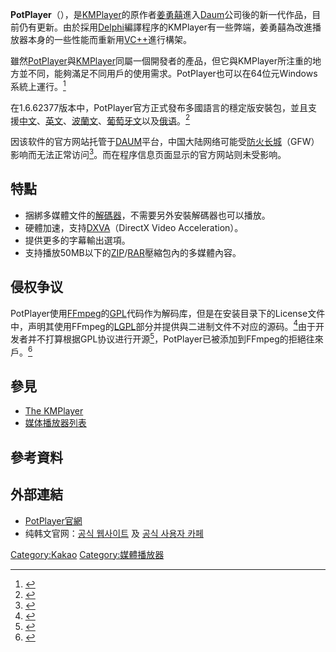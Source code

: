 {{NoteTA
|G1=IT
}}
{{Infobox_Software
| name = PotPlayer
| logo = [[File:PotPlayer-.png|48px]]
| screenshot = 
| caption = PotPlayer 1.7.18346的屏幕截图
| author = [[姜勇囍|姜勇囍]]
| developer = PotPlayer開發團隊
| frequently updated = yes<!--發佈版本更新？請不要編輯本頁，只須點按版本號碼！-->
| operating_system = [[Windows_XP|Windows XP SP2]]或更高、[[Windows_Vista|Windows Vista]]、[[Windows_7|Windows 7]]、[[Windows_8|Windows 8]]、[[Windows_8.1|Windows 8.1]]、[[Windows_10|Windows 10]]
| language = [[諺文|韓文]]、[[汉语|中文]]<small>（[[简体中文|簡體中文]]、[[繁体中文|繁體中文]]）</small>、[[英语|英文]]、[[法语|法文]]、[[德语|德文]]、[[希腊语|希臘文]]、[[希伯来语|希伯來文]]、[[匈牙利语|匈牙利文]]、[[意大利语|義大利文]]、[[日语|日文]]、[[波斯语|波斯文]]、[[波兰语|波蘭文]]、[[葡萄牙語|葡萄牙文]]、[[俄语|俄文]]、[[塞尔维亚语|塞爾維亞文]]、[[西班牙语|西班牙文]]、[[瑞典語|瑞典文]]、[[塔吉克语|塔吉克文]]<small>（[[西里尔字母|西里尔字母]]）</small>、[[泰语|泰文]]、[[土耳其语|土耳其文]]、[[乌克兰语|烏克蘭文]]、[[乌孜别克语|烏茲別克文]]<small>（[[拉丁字母|拉丁字母]]）</small>、[[阿塞拜疆语|亞塞拜然文]]、[[白俄罗斯语|白俄羅斯文]]、[[印尼語|印尼文]]、[[阿拉伯語|阿拉伯文]]、[[加泰罗尼亚语|加泰隆尼亞文]]與[[庫爾德語|庫德文]]
| genre = [[媒體播放器|媒體播放器]]
| license = [[免費軟體|免費軟體]]
| website = {{URL|https://potplayer.tv}}
}}

'''PotPlayer'''（{{lang-ko|'''팟플레이어'''}}），是[[The_KMPlayer|KMPlayer]]的原作者[[姜勇囍|姜勇囍]]進入[[Daum|Daum]]公司後的新一代作品，目前仍有更新。由於採用[[Delphi|Delphi]]編譯程序的KMPlayer有一些弊端，姜勇囍為改進播放器本身的一些性能而重新用[[VC++|VC++]]進行構架。

雖然[[Daum_PotPlayer|PotPlayer]]與[[The_KMPlayer|KMPlayer]]同屬一個開發者的產品，但它與KMPlayer所注重的地方並不同，能夠滿足不同用戶的使用需求。PotPlayer也可以在64位元Windows系統上運行。<ref>{{Cite web |url=http://blog.daum.net/_blog/ArticleCateList.do?blogid=0Cqdr&CATEGORYID=773898&dispkind=B2201#ajax_history_home |title=存档副本 |accessdate=2009-08-29 |archive-date=2009-01-14 |archive-url=https://web.archive.org/web/20090114222823/http://blog.daum.net/_blog/ArticleCateList.do?blogid=0Cqdr&CATEGORYID=773898&dispkind=B2201#ajax_history_home |dead-url=no }}</ref>

在1.6.62377版本中，PotPlayer官方正式發布多國語言的穩定版安裝包，並且支援[[中文|中文]]、[[英文|英文]]、[[波蘭文|波蘭文]]、[[葡萄牙文|葡萄牙文]]以及[[俄语|俄语]]。<ref>{{Cite web |url=http://potplayer.daum.net/ |title=存档副本 |accessdate=2014-05-11 |archive-date=2014-05-12 |archive-url=https://web.archive.org/web/20140512225742/http://potplayer.daum.net/ |dead-url=no }}</ref>

因该软件的官方网站托管于[[DAUM|DAUM]]平台，中国大陆网络可能受[[防火长城|防火长城]]（GFW）影响而无法正常访问<ref>{{cite web |title=<nowiki>h</nowiki>ttps://potplayer.daum.net 在中国 100% 被封锁 |url=https://zh.greatfire.org/https/potplayer.daum.net |website=greatfire |accessdate=2021-02-01 |archive-date=2021-11-24 |archive-url=https://web.archive.org/web/20211124014240/https://zh.greatfire.org/https/potplayer.daum.net }}</ref>。而在程序信息页面显示的官方网站则未受影响。

== 特點 ==
* 捆綁多媒體文件的[[編解碼器|解碼器]]，不需要另外安裝解碼器也可以播放。
* 硬體加速，支持[[DxVA|DXVA]]（DirectX Video Acceleration）。
* 提供更多的字幕輸出選項。
* 支持播放50MB以下的[[ZIP|ZIP]]/[[RAR|RAR]]壓縮包內的多媒體內容。

== 侵权争议 ==
PotPlayer使用[[FFmpeg|FFmpeg]]的[[GNU通用公共授權條款|GPL]]代码作为解码库，但是在安装目录下的License文件中，声明其使用FFmpeg的[[GNU較寬鬆公共授權條款|LGPL]]部分并提供與二进制文件不对应的源码。<ref>{{Cite web |url = http://roundup.libav.org/issue2112 |title = Issue 2112: Daum PotPlayer violates the GPL - Libav issue tracker |date = 2010-07-18 |language = en |archiveurl = https://web.archive.org/web/20120921001258/http://roundup.libav.org/issue2112 |archivedate = 2012-09-21 |accessdate = 2013-11-11 |dead-url = yes }}</ref>由于开发者并不打算根据GPL协议进行开源<ref>{{Cite web |url = http://forums.kmplayer.com/forums/showthread.php?t=12768 |title = FFmpeg's license violation |date = 2009-02-07 |language = en |accessdate = 2016-05-15 |archive-date = 2016-06-04 |archive-url = https://web.archive.org/web/20160604034719/http://forums.kmplayer.com/forums/showthread.php?t=12768 |dead-url = no }}</ref>，PotPlayer已被添加到FFmpeg的拒絕往來戶。<ref>{{Cite web |url = http://ffmpeg.org/shame.html |title = Hall of Shame |date = 2010-11-03 |language = en |archiveurl = https://web.archive.org/web/20101121124010/http://ffmpeg.org/shame.html |archivedate = 2010-11-21 |accessdate = 2013-11-11 |dead-url = no }}</ref>

== 參見 ==
* [[The_KMPlayer|The KMPlayer]]
* [[媒体播放器列表|媒体播放器列表]]

== 參考資料 ==
{{reflist}}

== 外部連結 ==
* [https://potplayer.tv PotPlayer官網]{{Wayback|url=https://potplayer.tv/ |date=20200909055303 }}
* 纯韩文官网：[http://tv.kakao.com/guide/potplayer 공식 웹사이트]{{Wayback|url=http://tv.kakao.com/guide/potplayer |date=20180303225415 }} 及 [http://cafe.daum.net/pot-tool 공식 사용자 카페]{{Wayback|url=http://cafe.daum.net/pot-tool |date=20180302225341 }}

{{媒體播放器 (應用軟件)}}

[[Category:Kakao|Category:Kakao]]
[[Category:媒體播放器|Category:媒體播放器]]